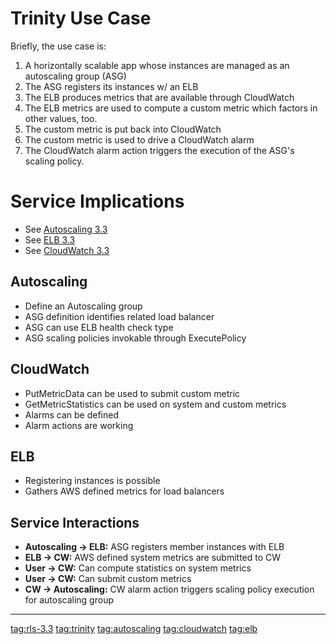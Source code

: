= Trinity Use Case =
Briefly, the use case is:
# A horizontally scalable app whose instances are managed as an autoscaling group (ASG)
# The ASG registers its instances w/ an ELB
# The ELB produces metrics that are available through CloudWatch
# The ELB metrics are used to compute a custom metric which factors in other values, too.
# The custom metric is put back into CloudWatch
# The custom metric is used to drive a CloudWatch alarm
# The CloudWatch alarm action triggers the execution of the ASG's scaling policy.

= Service Implications =
* See [[autoscaling-3.3-spec|Autoscaling 3.3]]
* See [[elb-3.3-spec|ELB 3.3]]
* See [[cloudwatch-3.3-spec|CloudWatch 3.3]]

== Autoscaling ==
* Define an Autoscaling group
* ASG definition identifies related load balancer
* ASG can use ELB health check type
* ASG scaling policies invokable through ExecutePolicy

== CloudWatch ==
* PutMetricData can be used to submit custom metric
* GetMetricStatistics can be used on system and custom metrics
* Alarms can be defined
* Alarm actions are working

== ELB ==
* Registering instances is possible
* Gathers AWS defined metrics for load balancers

== Service Interactions ==
* '''Autoscaling -> ELB:''' ASG registers member instances with ELB
* '''ELB -> CW:''' AWS defined system metrics are submitted to CW
* '''User -> CW:''' Can compute statistics on system metrics
* '''User -> CW:''' Can submit custom metrics
* '''CW -> Autoscaling:''' CW alarm action triggers scaling policy execution for autoscaling group


----
[[tag:rls-3.3]]
[[tag:trinity]]
[[tag:autoscaling]]
[[tag:cloudwatch]]
[[tag:elb]]
